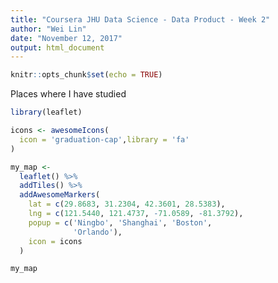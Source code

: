 ```yaml
---
title: "Coursera JHU Data Science - Data Product - Week 2"
author: "Wei Lin"
date: "November 12, 2017"
output: html_document
---
```


```r
knitr::opts_chunk$set(echo = TRUE)
```


Places where I have studied
```r
library(leaflet)

icons <- awesomeIcons(
  icon = 'graduation-cap',library = 'fa'
)

my_map <- 
  leaflet() %>% 
  addTiles() %>% 
  addAwesomeMarkers(
    lat = c(29.8683, 31.2304, 42.3601, 28.5383),
    lng = c(121.5440, 121.4737, -71.0589, -81.3792),
    popup = c('Ningbo', 'Shanghai', 'Boston',
              'Orlando'),
    icon = icons
  )

my_map
```
